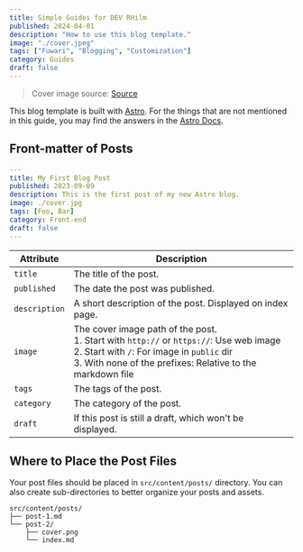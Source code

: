 ```yaml
---
title: Simple Guides for DEV RHilm
published: 2024-04-01
description: "How to use this blog template."
image: "./cover.jpeg"
tags: ["Fuwari", "Blogging", "Customization"]
category: Guides
draft: false
---
```


> Cover image source: [Source](https://image.civitai.com/xG1nkqKTMzGDvpLrqFT7WA/208fc754-890d-4adb-9753-2c963332675d/width=2048/01651-1456859105-(colour_1.5),girl,_Blue,yellow,green,cyan,purple,red,pink,_best,8k,UHD,masterpiece,male%20focus,%201boy,gloves,%20ponytail,%20long%20hair,.jpeg)

This blog template is built with [Astro](https://astro.build/). For the things that are not mentioned in this guide, you may find the answers in the [Astro Docs](https://docs.astro.build/).

## Front-matter of Posts

```yaml
---
title: My First Blog Post
published: 2023-09-09
description: This is the first post of my new Astro blog.
image: ./cover.jpg
tags: [Foo, Bar]
category: Front-end
draft: false
---
```

| Attribute     | Description                                                                                                                                                                                                 |
|---------------|-------------------------------------------------------------------------------------------------------------------------------------------------------------------------------------------------------------|
| `title`       | The title of the post.                                                                                                                                                                                      |
| `published`   | The date the post was published.                                                                                                                                                                            |
| `description` | A short description of the post. Displayed on index page.                                                                                                                                                   |
| `image`       | The cover image path of the post.<br/>1. Start with `http://` or `https://`: Use web image<br/>2. Start with `/`: For image in `public` dir<br/>3. With none of the prefixes: Relative to the markdown file |
| `tags`        | The tags of the post.                                                                                                                                                                                       |
| `category`    | The category of the post.                                                                                                                                                                                   |
| `draft`        | If this post is still a draft, which won't be displayed.                                                                                                                                                    |

## Where to Place the Post Files



Your post files should be placed in `src/content/posts/` directory. You can also create sub-directories to better organize your posts and assets.

```
src/content/posts/
├── post-1.md
└── post-2/
    ├── cover.png
    └── index.md
```
